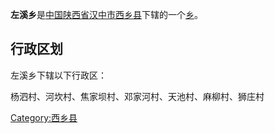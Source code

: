 {{中国乡级行政区
|行政区全称 = 左溪乡
|景观照片文件名 = 
|景观照片描述 = 
|汉语拼音 =
|其他语言 = 
|其他语言名称 = 
|位置图文件名 = 
|位置图描述 = 
|自定义图片=
|上级行政区 = [[陕西省|陕西省]][[汉中市|汉中市]][[西乡县|西乡县]]
|行政区类别 = [[乡级行政区|乡]]
|行政区划代码 = 
|行政区划 = 
|村委会 = 
|居委会 = 
|建置时间 = 
|领导职位 = 
|领导名称 = 
|政府驻地 = 
|毗邻 = 
|地理坐标 = 
|总面积 = 
|总人口 = 
|户籍人口 = 
|户籍人口年份 = 
|常住人口 = 
|常住人口年份 = 
|人口密度 = 
|GDP = 
|邮政编码 = 
|电话区号 = 
|官方网站 = 
|网站名称 = 
}}
'''左溪乡'''是[[中华人民共和国|中国]][[陕西省|陕西省]][[汉中市|汉中市]][[西乡县|西乡县]]下辖的一个[[乡级行政区|乡]]。

== 行政区划 ==
左溪乡下辖以下行政区：

杨泗村、河坎村、焦家坝村、邓家河村、天池村、麻柳村、狮庄村

{{陕西小作品}}
{{西乡县行政区划}}

[[Category:西乡县|Category:西乡县]]